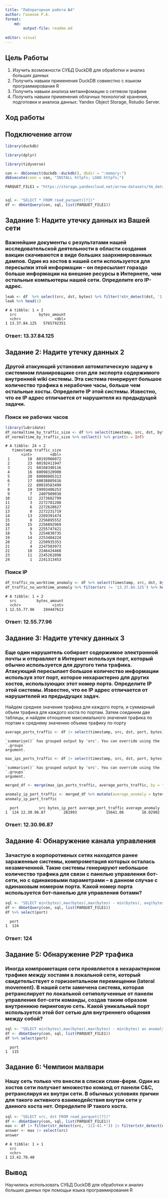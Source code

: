 ```yaml
---
title: "Лабораторная работа №4"
author: Газиков Р.А.
format:
    md:
        output-file: readme.md
    
editor: visual
---
```


## Цель Работы
1.  Изучить возможности СУБД DuckDB для обработки и анализ больших
    данных
2.  Получить навыки применения DuckDB совместно с языком
    программирования R
3.  Получить навыки анализа метаинфомации о сетевом трафике
4.  Получить навыки применения облачных технологий хранения, подготовки
    и анализа данных: Yandex Object Storage, Rstudio Server.

## Ход работы

## Подключение arrow

``` r
library(duckdb)
```
``` r
library(dplyr)
```
``` r
library(tidyverse)
```
``` r
con <- dbConnect(duckdb::duckdb(), dbdir = ":memory:")
dbExecute(conn = con, "INSTALL httpfs; LOAD httpfs;")
```
``` r
PARQUET_FILE1 = "https://storage.yandexcloud.net/arrow-datasets/tm_data.pqt"


sql <- "SELECT * FROM read_parquet([?])"
df <- dbGetQuery(con, sql, list(PARQUET_FILE1))
```

## Задание 1: Надите утечку данных из Вашей сети

### Важнейшие документы с результатами нашей исследовательской деятельности в области создания вакцин скачиваются в виде больших заархивированных дампов. Один из хостов в нашей сети используется для пересылки этой информации – он пересылает гораздо больше информации на внешние ресурсы в Интернете, чем остальные компьютеры нашей сети. Определите его IP-адрес.

``` r
leak <- df  %>% select(src, dst, bytes) %>% filter(!str_detect(dst, '1[2-4].*')) %>% group_by(src) %>% summarise(bytes_amount = sum(bytes)) %>% arrange(desc(bytes_amount)) %>% collect()
leak %>% head(1)
```
    # A tibble: 1 × 2
      src          bytes_amount
      <chr>               <dbl>
    1 13.37.84.125   5765792351

### Ответ: 13.37.84.125

## Задание 2: Надите утечку данных 2

### Другой атакующий установил автоматическую задачу в системном планировщике cron для экспорта содержимого внутренней wiki системы. Эта система генерирует большое количество трафика в нерабочие часы, больше чем остальные хосты. Определите IP этой системы. Известно, что ее IP адрес отличается от нарушителя из предыдущей задачи.

### Поиск не рабочих часов

``` r
library(lubridate)
df_normaltime_by_traffic_size <- df %>% select(timestamp, src, dst, bytes) %>% filter(!str_detect(dst, '1[2-4].*')) %>% mutate(timestamp = hour(as_datetime(timestamp/1000))) %>% group_by(timestamp) %>% summarize(traffic_size = sum(bytes)) %>% arrange(desc(traffic_size))
df_normaltime_by_traffic_size %>% collect() %>% print(n = Inf)
```
    # A tibble: 24 × 2
       timestamp traffic_size
           <int>        <dbl>
     1        18  60193966072
     2        23  60192411947
     3        21  60168340116
     4        16  60098320900
     5        20  60080805313
     6        17  60038805616
     7        22  60019583499
     8        19  59993406253
     9         7   2407989038
    10        12   2273682799
    11         3   2272781208
    12         6   2272628627
    13         0   2272231719
    14        13   2269391474
    15         8   2256895552
    16        15   2256892969
    17         9   2255747421
    18         5   2254830735
    19        14   2253404224
    20         2   2250935353
    21         4   2247503973
    22        10   2246424468
    23        11   2245261098
    24         1   2241313453

### Поиск IP

``` r
df_traffic_no_worktime_anomaly <- df %>% select(timestamp, src, dst, bytes) %>% mutate(timestamp = hour(as_datetime(timestamp/1000))) %>% filter(!str_detect(dst, '1[2-4].*') & timestamp >= 0 & timestamp <= 15)  %>% group_by(src) %>% summarise(bytes_amount = sum(bytes)) %>% arrange(desc(bytes_amount)) %>% collect()
df_traffic_no_worktime_anomaly %>% filter(src != '13.37.84.125') %>% head(1)
```
    # A tibble: 1 × 2
      src         bytes_amount
      <chr>              <int>
    1 12.55.77.96    194447613

### Ответ: 12.55.77.96

## Задание 3: Надите утечку данных 3

### Еще один нарушитель собирает содержимое электронной почты и отправляет в Интернет используя порт, который обычно используется для другого типа трафика. Атакующий пересылает большое количество информации используя этот порт, которое нехарактерно для других хостов, использующих этот номер порта. Определите IP этой системы. Известно, что ее IP адрес отличается от нарушителей из предыдущих задач.

Найдем среднее значение трафика для каждого порта, и суммарный объем
трафика для каждого хоста по портам. Затем соединим две таблицы, и
найдем отношение максимального значения трафика по портам к среднему
значению объема трафику по порту

``` r
average_ports_traffic <- df |> select(timestamp, src, dst, port, bytes) %>% filter(!str_detect(dst, '1[2-4].')) %>% group_by(src, port) %>% summarise(bytes_ip_port = sum(bytes)) %>% group_by(port) %>% summarise(average_port_traffic = mean(bytes_ip_port)) %>% arrange(desc(average_port_traffic)) |> collect()
```
    `summarise()` has grouped output by 'src'. You can override using the `.groups`
    argument.

``` r
max_ips_ports_traffic <- df |> select(timestamp, src, dst, port, bytes) %>% filter(!str_detect(dst, '1[2-4].')) %>% group_by(src, port) %>% summarise(bytes_ip_port = sum(bytes)) %>% collect() %>% group_by(port) %>% top_n(1, bytes_ip_port) %>% arrange(desc(bytes_ip_port))
```
    `summarise()` has grouped output by 'src'. You can override using the `.groups`
    argument.

``` r
merged_df <- merge(max_ips_ports_traffic, average_ports_traffic, by = "port")

anomaly_ip_port_traffic <- merged_df %>% mutate(average_anomaly = bytes_ip_port/average_port_traffic) %>% arrange(desc(average_anomaly)) %>% head(1)
anomaly_ip_port_traffic
```
      port         src bytes_ip_port average_port_traffic average_anomaly
    1  124 12.30.96.87        281993             15641.06        18.02902

### Ответ: 12.30.96.87

## Задание 4: Обнаружение канала управления

### Зачастую в корпоротивных сетях находятся ранее зараженные системы, компрометация которых осталась незамеченной. Такие системы генерируют небольшое количество трафика для связи с панелью управления бот-сети, но с одинаковыми параметрами – в данном случае с одинаковым номером порта. Какой номер порта используется бот-панелью для управления ботами?

``` r
sql <- "SELECT min(bytes),max(bytes),max(bytes) - min(bytes), avg(bytes), port,count(port) FROM read_parquet([?]) group by port having avg(bytes) - min(bytes) < 10 and min(bytes) != max(bytes)"
df <- dbGetQuery(con, sql, list(PARQUET_FILE1))
df %>% select(port)
```
      port
    1  124

### Ответ: 124

## Задание 5: Обнаружение P2P трафика

### Иногда компрометация сети проявляется в нехарактерном трафике между хостами в локальной сети, который свидетельствует о горизонтальном перемещении (lateral movement). В нашей сети замечена система, которая ретранслирует по локальной сетиполученные от панели управления бот-сети команды, создав таким образом внутреннюю пиринговую сеть. Какой уникальный порт используется этой бот сетью для внутреннего общения между собой?

``` r
sql <- "SELECT min(bytes),max(bytes),max(bytes) - min(bytes) as anomaly, avg(bytes), port,count(port) FROM read_parquet([?]) where (src LIKE '12.%' or src LIKE '13.%' or src LIKE '14.%') and (dst LIKE '12.%' or dst LIKE '13.%' or dst LIKE '14.%') group by port order by anomaly asc limit 1"
df <- dbGetQuery(con, sql, list(PARQUET_FILE1))
df %>% select(port)
```
      port
    1  115

## Задание 6: Чемпион малвари

### Нашу сеть только что внесли в списки спам-ферм. Один из хостов сети получает множество команд от панели C&C, ретранслируя их внутри сети. В обычных условиях причин для такого активного взаимодействия внутри сети у данного хоста нет. Определите IP такого хоста.

``` r
sql <- "SELECT src, dst FROM read_parquet([?])"
df <- dbGetQuery(con, sql, list(PARQUET_FILE1))
max <- df |> filter(str_detect(src, '1[2-4].*')) |> filter(str_detect(dst, '1[2-4].*')) |> group_by(src) |> summarise(count = n()) |> arrange(desc(count)) |> slice(1) |> collect()
answer <- max |> select(src)
answer
```
    # A tibble: 1 × 1
      src        
      <chr>      
    1 13.42.70.40

## Вывод

Научились использовать СУБД DuckDB для обработки и анализ больших данных при помощьи языка программирования R
